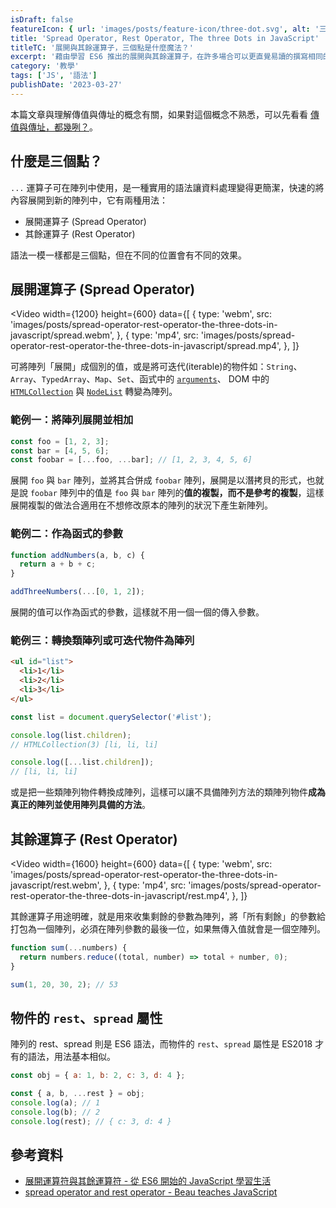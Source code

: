```yaml
---
isDraft: false
featureIcon: { url: 'images/posts/feature-icon/three-dot.svg', alt: '三個點的標誌' }
title: 'Spread Operator, Rest Operator, The three Dots in JavaScript'
titleTC: '展開與其餘運算子，三個點是什麼魔法？'
excerpt: '藉由學習 ES6 推出的展開與其餘運算子，在許多場合可以更直覺易讀的撰寫相同的程式碼，藉由動圖與實際案例來了解它們的用途吧。'
category: '教學'
tags: ['JS', '語法']
publishDate: '2023-03-27'
---
```


<Info type="info">
  本篇文章與理解傳值與傳址的概念有關，如果對這個概念不熟悉，可以先看看
  <a href="https://www.webdong.dev/post/value-vs-reference-which-one/">傳值與傳址，都幾咧？</a>。
</Info>

## 什麼是三個點？

`...` 運算子可在陣列中使用，是一種實用的語法讓資料處理變得更簡潔，快速的將內容展開到新的陣列中，它有兩種用法：

- 展開運算子 (Spread Operator)
- 其餘運算子 (Rest Operator)

語法一模一樣都是三個點，但在不同的位置會有不同的效果。

## 展開運算子 (Spread Operator)

<Video
  width={1200}
  height={600}
  data={[
    {
      type: 'webm',
      src: 'images/posts/spread-operator-rest-operator-the-three-dots-in-javascript/spread.webm',
    },
    {
      type: 'mp4',
      src: 'images/posts/spread-operator-rest-operator-the-three-dots-in-javascript/spread.mp4',
    },
  ]}
></Video>

可將陣列「展開」成個別的值，或是將可迭代(iterable)的物件如：`String`、`Array`、`TypedArray`、`Map`、`Set`、函式中的 [`arguments`](https://developer.mozilla.org/zh-TW/docs/Web/JavaScript/Reference/Functions/arguments)、 DOM 中的 [`HTMLCollection`](https://developer.mozilla.org/zh-TW/docs/Web/API/HTMLCollection) 與 [`NodeList`](https://developer.mozilla.org/zh-TW/docs/Web/API/NodeList) 轉變為陣列。

### 範例一：將陣列展開並相加

```javascript
const foo = [1, 2, 3];
const bar = [4, 5, 6];
const foobar = [...foo, ...bar]; // [1, 2, 3, 4, 5, 6]
```

展開 `foo` 與 `bar` 陣列，並將其合併成 `foobar` 陣列，展開是以潛拷貝的形式，也就是說 `foobar` 陣列中的值是 `foo` 與 `bar` 陣列的**值的複製，而不是參考的複製**，這樣展開複製的做法合適用在不想修改原本的陣列的狀況下產生新陣列。

### 範例二：作為函式的參數

```javascript
function addNumbers(a, b, c) {
  return a + b + c;
}

addThreeNumbers(...[0, 1, 2]);
```

展開的值可以作為函式的參數，這樣就不用一個一個的傳入參數。

### 範例三：轉換類陣列或可迭代物件為陣列

```html
<ul id="list">
  <li>1</li>
  <li>2</li>
  <li>3</li>
</ul>
```

```javascript
const list = document.querySelector('#list');

console.log(list.children);
// HTMLCollection(3) [li, li, li]

console.log([...list.children]);
// [li, li, li]
```

或是把一些類陣列物件轉換成陣列，這樣可以讓不具備陣列方法的類陣列物件**成為真正的陣列並使用陣列具備的方法**。

## 其餘運算子 (Rest Operator)

<Video
  width={1600}
  height={600}
  data={[
    {
      type: 'webm',
      src: 'images/posts/spread-operator-rest-operator-the-three-dots-in-javascript/rest.webm',
    },
    {
      type: 'mp4',
      src: 'images/posts/spread-operator-rest-operator-the-three-dots-in-javascript/rest.mp4',
    },
  ]}
></Video>

其餘運算子用途明確，就是用來收集剩餘的參數為陣列，將「所有剩餘」的參數給打包為一個陣列，必須在陣列參數的最後一位，如果無傳入值就會是一個空陣列。

```javascript
function sum(...numbers) {
  return numbers.reduce((total, number) => total + number, 0);
}

sum(1, 20, 30, 2); // 53
```

## 物件的 `rest`、`spread` 屬性

陣列的 rest、spread 則是 ES6 語法，而物件的 `rest`、`spread` 屬性是 ES2018 才有的語法，用法基本相似。

```javascript
const obj = { a: 1, b: 2, c: 3, d: 4 };

const { a, b, ...rest } = obj;
console.log(a); // 1
console.log(b); // 2
console.log(rest); // { c: 3, d: 4 }
```

## 參考資料

- [展開運算符與其餘運算符 - 從 ES6 開始的 JavaScript 學習生活](https://eddy-chang.gitbook.io/javascript-start-from-es6/part4/rest_spread)
- [spread operator and rest operator - Beau teaches JavaScript](https://www.youtube.com/watch?v=iLx4ma8ZqvQ)
